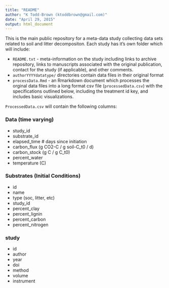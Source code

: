```yaml
---
title: "README"
author: "K Todd-Brown (ktoddbrown@gmail.com)"
date: "April 29, 2015"
output: html_document
---
```


This is the main public repository for a meta-data study collecting data sets related to soil and litter decompositon. Each study has it's own folder which will include:

* `README.txt` - meta-information on the study including links to archive repository, links to manuscripts associated with the original publication, contact for the study (if applicable), and other comments.
* `authorYYYYdatatype/` directories contain data files in their original format
* `processData.Rmd` - an Rmarkdown document which processes the orginal data files into a long format csv file (`processedData.csv`) with the specifications outlined below, including the treatment id key, and includes basic visualizations.

`ProcessedData.csv` will contain the following columns:

### Data (time varying)

* study_id
* substrate_id
* elapsed_time # days since initiation
* carbon_flux (g CO2-C / g soil-C_t0 / d)
* carbon_stock (g C / g C_t0)
* percent_water
* temperature (C)

### Substrates (Initial Conditions)

* id
* name
* type (soc, litter, etc)
* study_id
* percent_clay
* percent_lignin
* percent_carbon
* percent_nitrogen

### study

* id
* author
* year
* doi
* method
* volume
* instrument

